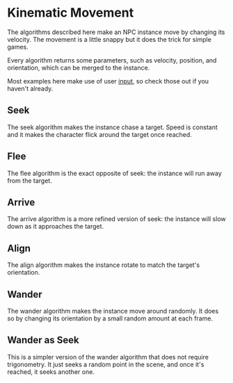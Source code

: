

<Meta of={Kinematic} />

# Kinematic Movement

The algorithms described here make an NPC instance move by changing its velocity. The movement is a little snappy but it does the trick for simple games.

Every algorithm returns some parameters, such as velocity, position, and orientation, which can be merged to the instance.

Most examples here make use of user [input](/docs/engine-input--docs), so check those out if you haven't already.

## Seek

The seek algorithm makes the instance chase a target. Speed is constant and it makes the character flick around the target once reached.

<Source dark code={seek} />

<Canvas of={Kinematic.Seek} />

## Flee

The flee algorithm is the exact opposite of seek: the instance will run away from the target.

<Source dark code={flee} />

<Canvas of={Kinematic.Flee} />

## Arrive

The arrive algorithm is a more refined version of seek: the instance will slow down as it approaches the target.

<Source dark code={arrive} />

<Canvas of={Kinematic.Arrive} />

## Align

The align algorithm makes the instance rotate to match the target's orientation.

<Source dark code={align} />

<Canvas of={Kinematic.Align} />

## Wander

The wander algorithm makes the instance move around randomly. It does so by changing its orientation by a small random amount at each frame.

<Source dark code={wander} />

<Canvas of={Kinematic.Wander} />

## Wander as Seek

This is a simpler version of the wander algorithm that does not require trigonometry. It just seeks a random point in the scene, and once it's reached, it seeks another one.

<Source dark code={wanderAsSeek} />

<Canvas of={Kinematic.WanderAsSeek} />
